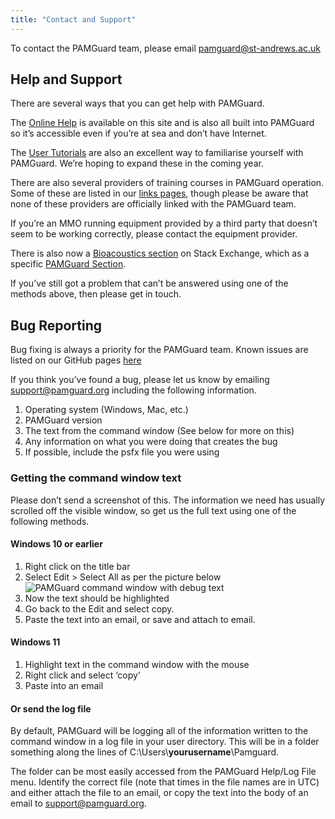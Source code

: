```yaml
---
title: "Contact and Support"
---
```


To contact the PAMGuard team, please email [pamguard\@st-andrews.ac.uk](mailto:pamguard@st-andrews.ac.uk)

## Help and Support

There are several ways that you can get help with PAMGuard.

The [Online Help](olhelp/index.html) is available on this site and is also all built into PAMGuard so it's accessible even if you're at sea and don't have Internet.

The [User Tutorials](tutorials.qmd) are also an excellent way to familiarise yourself with PAMGuard. We're hoping to expand these in the coming year.

There are also several providers of training courses in PAMGuard operation. Some of these are listed in our [links pages](links/mmo.qmd#mmo-and-pam-training), though please be aware that none of these providers are officially linked with the PAMGuard team.

If you're an MMO running equipment provided by a third party that doesn't seem to be working correctly, please contact the equipment provider.

There is also now a [Bioacoustics section](https://bioacoustics.stackexchange.com/) on Stack Exchange, which as a specific [PAMGuard Section](https://bioacoustics.stackexchange.com/questions/tagged/pamguard).

If you've still got a problem that can't be answered using one of the methods above, then please get in touch.

## Bug Reporting

Bug fixing is always a priority for the PAMGuard team. Known issues are listed on our GitHub pages [here](https://github.com/PAMGuard/PAMGuard/issues)

If you think you've found a bug, please let us know by emailing [support\@pamguard.org](mailto:support@pamguard.org) including the following information.

1.  Operating system (Windows, Mac, etc.)
2.  PAMGuard version
3.  The text from the command window (See below for more on this)
4.  Any information on what you were doing that creates the bug
5.  If possible, include the psfx file you were using

### Getting the command window text

Please don't send a screenshot of this. The information we need has usually scrolled off the visible window, so get us the full text using one of the following methods.

#### Windows 10 or earlier

1.  Right click on the title bar
2.  Select Edit \> Select All as per the picture below ![PAMGuard command window with debug text](./images/cmdselect.png)
3.  Now the text should be highlighted
4.  Go back to the Edit and select copy.
5.  Paste the text into an email, or save and attach to email.

#### Windows 11

1.  Highlight text in the command window with the mouse
2.  Right click and select 'copy'
3.  Paste into an email

#### Or send the log file

By default, PAMGuard will be logging all of the information written to the command window in a log file in your user directory. This will be in a folder something along the lines of C:\\Users\\**yourusername**\\Pamguard.

The folder can be most easily accessed from the PAMGuard Help/Log File menu. Identify the correct file (note that times in the file names are in UTC) and either attach the file to an email, or copy the text into the body of an email to [support\@pamguard.org](mailto:support@pamguard.org).
